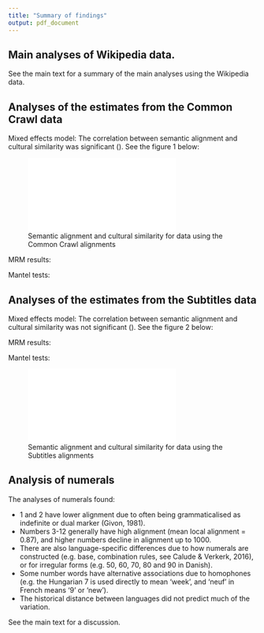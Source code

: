 ```yaml
---
title: "Summary of findings"
output: pdf_document
---
```


\setcounter{page}{110}

## Main analyses of Wikipedia data.

See the main text for a summary of the main analyses using the Wikipedia data.

## Analyses of the estimates from the Common Crawl data

Mixed effects model: The correlation between semantic alignment and cultural similarity was significant (\input{"../results/stats/tex/MEM_CulturalVsLinguistic_CC.tex"}).  See the figure 1 below:

![Semantic alignment and cultural similarity for data using the Common Crawl alignments](../results/stats/cc/CulturalDistance_Rho_Graph.pdf)


MRM results:
\input{../results/stats/tex/MRM_family_CC.tex}

\input{../results/stats/tex/MRM_ASJP_CC.tex}

Mantel tests:

\input{../results/stats/tex/Mantel_CC.tex}

\clearpage
\newpage

## Analyses of the estimates from the Subtitles data

Mixed effects model: The correlation between semantic alignment and cultural similarity was not significant (\input{"../results/stats/tex/MEM_CulturalVsLinguistic_SUBS.tex"}).  See the figure 2 below:


MRM results:
\input{../results/stats/tex/MRM_family_SUBS.tex}

\input{../results/stats/tex/MRM_ASJP_SUBS.tex}

Mantel tests:

\input{../results/stats/tex/Mantel_SUBS.tex}

![Semantic alignment and cultural similarity for data using the Subtitles alignments](../results/stats/subs/CulturalDistance_Rho_Graph.pdf)

\clearpage
\newpage

## Analysis of numerals

The analyses of numerals found:

-  1 and 2 have lower alignment due to often being grammaticalised as indefinite or dual marker (Givon, 1981). 
-  Numbers 3-12 generally have high alignment (mean local alignment = 0.87), and higher numbers decline in alignment up to 1000.
-  There are also language-specific differences due to how numerals are constructed (e.g. base, combination rules, see Calude & Verkerk, 2016), or for irregular forms (e.g. 50, 60, 70, 80 and 90 in Danish).
-  Some number words have alternative associations due to homophones (e.g. the Hungarian 7 is used directly to mean 'week', and 'neuf' in French means '9' or 'new').
-  The historical distance between languages did not predict much of the variation.

See the main text for a discussion.
